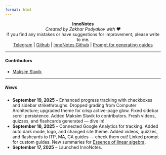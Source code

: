 ```yaml
---
format: html
---
```


<center>
**InnoNotes**
</center>
<center>
<i>Created by Zakhar Podyakov with ❤️<br></i>
If you find any mistakes or have suggestions for improvement, please write to me.<br>
[Telegram](https://t.me/p0dyakov) | [Github](https://github.com/p0dyakov) | [InnoNotes Github](https://github.com/p0dyakov/inno_notes) | [Prompt for generating guides](https://gist.github.com/p0dyakov/cfe9ad64d38485a1d9025e1702d5b438)<br>
</center>

---

#### **Contributors**
- [Maksim Slavik](https://t.me/vyacheslavik07)

---

##### **News**
- **September 19, 2025** – Enhanced progress tracking with checkboxes and sidebar strikethroughs. Dropped grading from Computer Architecture; upgraded theme for crisp active-page glow. Fixed sidebar scroll persistence. Added Maksim Slavik to contributors. Fresh videos, quizzes, and flashcards generated — dive in!
- **September 18, 2025** – Connected Google Analytics for tracking. Added auto dark mode, logo, and changed site theme. Added videos, quizzes, and flashcards to ITP, MA, CA guides — check them out! Linked prompt for custom guides. New summaries for [Essence of linear algebra](https://www.youtube.com/playlist?list=PLZHQObOWTQDPD3MizzM2xVFitgF8hE_ab).
- **September 17, 2025** – Launched InnoNotes.
